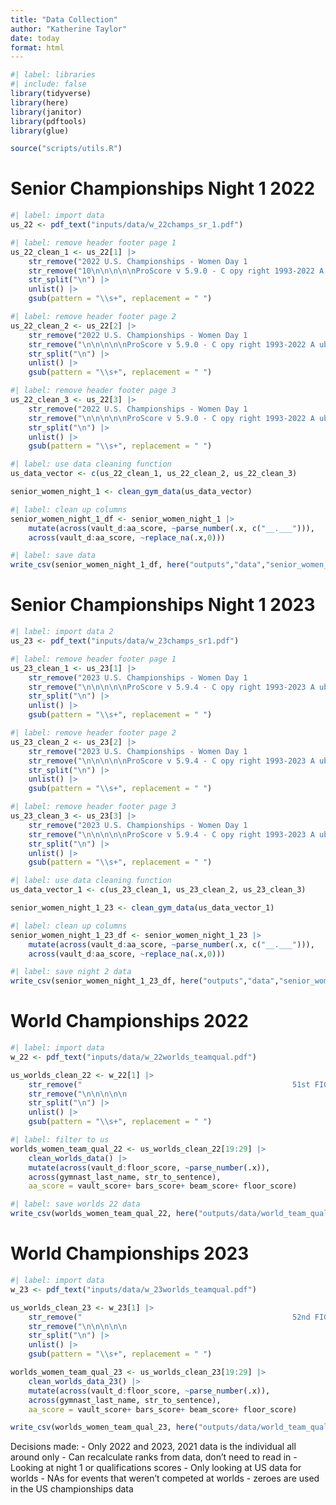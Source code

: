 ```yaml
---
title: "Data Collection"
author: "Katherine Taylor"
date: today
format: html
---
```



```r
#| label: libraries
#| include: false
library(tidyverse)
library(here)
library(janitor)
library(pdftools)
library(glue)

source("scripts/utils.R")
```

# Senior Championships Night 1 2022

```r
#| label: import data 
us_22 <- pdf_text("inputs/data/w_22champs_sr_1.pdf")
```


```r
#| label: remove header footer page 1
us_22_clean_1 <- us_22[1] |> 
    str_remove("2022 U.S. Championships - Women Day 1                                                                                                                 Page: 1\n                                                                                                                                   Printed: 8/19/2022 8:57:08 PM\n\n                                                                                                                                  Women / SR / Senior\nMeet Results                                                                                                                             Session: 2W\nAug 19, 2022\n                                                                                                                                     Judge's Signatures\n\n\n\nRank Num Name                                                                                                                                             AA\n                            Gym\n") |> 
    str_remove("10\n\n\n\n\nProScore v 5.9.0 - C opy right 1993-2022 A uburn Electronics Group - Licensed to: A uburn Electronics Group\n") |>
    str_split("\n") |> 
    unlist() |> 
    gsub(pattern = "\\s+", replacement = " ")


```

```r
#| label: remove header footer page 2
us_22_clean_2 <- us_22[2] |> 
    str_remove("2022 U.S. Championships - Women Day 1                                                                                                               Page: 2\n                                                                                                                                 Printed: 8/19/2022 8:57:08 PM\n\n                                                                                                                                Women / SR / Senior\nMeet Results                                                                                                                           Session: 2W\nAug 19, 2022\n\n\n\nRank Num Name                                                                                                                                           AA\n                           Gym\n") |> 
    str_remove("\n\n\n\n\nProScore v 5.9.0 - C opy right 1993-2022 A uburn Electronics Group - Licensed to: A uburn Electronics Group\n") |>
    str_split("\n") |> 
    unlist() |> 
    gsub(pattern = "\\s+", replacement = " ")

```

```r
#| label: remove header footer page 3
us_22_clean_3 <- us_22[3] |> 
    str_remove("2022 U.S. Championships - Women Day 1                                                                                                               Page: 3\n                                                                                                                                 Printed: 8/19/2022 8:57:08 PM\n\n                                                                                                                                Women / SR / Senior\nMeet Results                                                                                                                           Session: 2W\nAug 19, 2022\n\n\n\nRank Num Name                                                                                                                                           AA\n                            Gym\n") |> 
    str_remove("\n\n\n\n\nProScore v 5.9.0 - C opy right 1993-2022 A uburn Electronics Group - Licensed to: A uburn Electronics Group\n") |>
    str_split("\n") |> 
    unlist() |> 
    gsub(pattern = "\\s+", replacement = " ")
```


```r
#| label: use data cleaning function
us_data_vector <- c(us_22_clean_1, us_22_clean_2, us_22_clean_3)

senior_women_night_1 <- clean_gym_data(us_data_vector)
```


```r
#| label: clean up columns
senior_women_night_1_df <- senior_women_night_1 |> 
    mutate(across(vault_d:aa_score, ~parse_number(.x, c("__.___"))),
    across(vault_d:aa_score, ~replace_na(.x,0)))

```

```r
#| label: save data
write_csv(senior_women_night_1_df, here("outputs","data","senior_women_night_1_22.csv"))
```

# Senior Championships Night 1 2023

```r
#| label: import data 2
us_23 <- pdf_text("inputs/data/w_23champs_sr1.pdf")
```


```r
#| label: remove header footer page 1
us_23_clean_1 <- us_23[1] |> 
    str_remove("2023 U.S. Championships - Women Day 1                                                                                                                 Page: 1\n                                                                                                                                   Printed: 8/25/2023 7:36:45 PM\n\n                                                                                                                                  Women / SR / Senior\nMeet Results                                                                                                                             Session: 2W\nAug 25, 2023\n                                                                                                                                     Judge's Signatures\n\n\n\nRank Num Name                                                                                                                                             AA\n                           Gym\n") |> 
    str_remove("\n\n\n\n\nProScore v 5.9.4 - C opy right 1993-2023 A uburn Electronics Group - Licensed to: A uburn Electronics Group\n") |> 
    str_split("\n") |> 
    unlist() |> 
    gsub(pattern = "\\s+", replacement = " ")
```

```r
#| label: remove header footer page 2
us_23_clean_2 <- us_23[2] |> 
    str_remove("2023 U.S. Championships - Women Day 1                                                                                                               Page: 2\n                                                                                                                                 Printed: 8/25/2023 7:36:45 PM\n\n                                                                                                                                Women / SR / Senior\nMeet Results                                                                                                                           Session: 2W\nAug 25, 2023\n\n\n\nRank Num Name                                                                                                                                           AA\n                          Gym\n") |> 
    str_remove("\n\n\n\n\nProScore v 5.9.4 - C opy right 1993-2023 A uburn Electronics Group - Licensed to: A uburn Electronics Group\n") |> 
    str_split("\n") |> 
    unlist() |> 
    gsub(pattern = "\\s+", replacement = " ")
```


```r
#| label: remove header footer page 3
us_23_clean_3 <- us_23[3] |> 
    str_remove("2023 U.S. Championships - Women Day 1                                                                                                               Page: 3\n                                                                                                                                 Printed: 8/25/2023 7:36:45 PM\n\n                                                                                                                                Women / SR / Senior\nMeet Results                                                                                                                           Session: 2W\nAug 25, 2023\n\n\n\nRank Num Name                                                                                                                                           AA\n                           Gym\n") |> 
    str_remove("\n\n\n\n\nProScore v 5.9.4 - C opy right 1993-2023 A uburn Electronics Group - Licensed to: A uburn Electronics Group\n") |> 
    str_split("\n") |> 
    unlist() |> 
    gsub(pattern = "\\s+", replacement = " ")
```


```r
#| label: use data cleaning function 
us_data_vector_1 <- c(us_23_clean_1, us_23_clean_2, us_23_clean_3)

senior_women_night_1_23 <- clean_gym_data(us_data_vector_1)
```


```r
#| label: clean up columns
senior_women_night_1_23_df <- senior_women_night_1_23 |> 
    mutate(across(vault_d:aa_score, ~parse_number(.x, c("__.___"))),
    across(vault_d:aa_score, ~replace_na(.x,0)))
```


```r
#| label: save night 2 data 
write_csv(senior_women_night_1_23_df, here("outputs","data","senior_women_night_1_23.csv"))
```

# World Championships 2022
```r
#| label: import data
w_22 <- pdf_text("inputs/data/w_22worlds_teamqual.pdf")
```

```r
us_worlds_clean_22 <- w_22[1] |> 
    str_remove("                                               51st FIG Artistic Gymnastics World Championships\n                                                 Liverpool (GBR), 29 October - 6 November 2022\n\n\n                                                                Women's Team Qualification\n                                                                        SAT 29 OCT 2022\n\n\n                                                                             Results\n\n\n\n\n                               NOC\n                 Rank Bib                                                                                                                           Total\n                               Name\n\n\n                       ") |> 
    str_remove("\n\n\n\n\n                                                                                                                                                Official Results Provider\nGARWTEAM--------------QUAL--------_73D 6.0                        Report Created SUN 30 OCT 2022 22:52                                                             Page 1/6\n") |> 
    str_split("\n") |> 
    unlist() |> 
    gsub(pattern = "\\s+", replacement = " ")
```

```r
#| label: filter to us
worlds_women_team_qual_22 <- us_worlds_clean_22[19:29] |> 
    clean_worlds_data() |> 
    mutate(across(vault_d:floor_score, ~parse_number(.x)),
    across(gymnast_last_name, str_to_sentence),
    aa_score = vault_score+ bars_score+ beam_score+ floor_score)
```

```r
#| label: save worlds 22 data
write_csv(worlds_women_team_qual_22, here("outputs/data/world_team_qual_22.csv"))
```

# World Championships 2023
```r
#| label: import data
w_23 <- pdf_text("inputs/data/w_23worlds_teamqual.pdf")
```

```r
us_worlds_clean_23 <- w_23[1] |> 
    str_remove("                                               52nd FIG Artistic Gymnastics World Championships\n                                                 Antwerp (BEL), 30 September - 8 October 2023\n\n\n                                                                Women's Team Qualification\n                                                                        SUN 1 OCT 2023\n\n\n                                                                             Results\n\n\n\n\n                               NOC\n                 Rank Bib                                                                                                                            Total\n                               Name\n\n\n                       ") |> 
    str_remove("\n\n\n\n\n                                                                                                                                                 Official Results Provider\nGARWTEAM--------------QUAL--------_73D 3.0                        Report Created MON 2 OCT 2023 22:33                                                               Page 1/6\n") |> 
    str_split("\n") |> 
    unlist() |> 
    gsub(pattern = "\\s+", replacement = " ")
```

```r
worlds_women_team_qual_23 <- us_worlds_clean_23[19:29] |> 
    clean_worlds_data_23() |> 
    mutate(across(vault_d:floor_score, ~parse_number(.x)),
    across(gymnast_last_name, str_to_sentence),
    aa_score = vault_score+ bars_score+ beam_score+ floor_score)
```

```r
write_csv(worlds_women_team_qual_23, here("outputs/data/world_team_qual_23.csv"))
```

Decisions made:
- Only 2022 and 2023, 2021 data is the individual all around only 
- Can recalculate ranks from data, don't need to read in 
- Looking at night 1 or qualifications scores 
- Only looking at US data for worlds
- NAs for events that weren't competed at worlds - zeroes are used in the US championships data